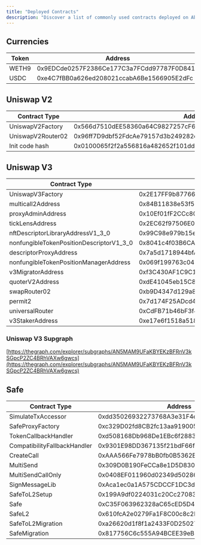 ```yaml
---
title: "Deployed Contracts"
description: "Discover a list of commonly used contracts deployed on Abstract Testnet."
---
```


## Currencies

| Token | Address                                    |
| ----- | ------------------------------------------ |
| WETH9 | 0x9EDCde0257F2386Ce177C3a7FCdd97787F0D841d |
| USDC  | 0xe4C7fBB0a626ed208021ccabA6Be1566905E2dFc |

## Uniswap V2

| Contract Type     | Address                                                            |
| ----------------- | ------------------------------------------------------------------ |
| UniswapV2Factory  | 0x566d7510dEE58360a64C9827257cF6D0Dc43985E                         |
| UniswapV2Router02 | 0x96ff7D9dbf52FdcAe79157d3b249282c7FABd409                         |
| Init code hash    | 0x0100065f2f2a556816a482652f101ddda2947216a5720dd91a79c61709cbf2b8 |

## Uniswap V3

| Contract Type                            | Address                                    |
| ---------------------------------------- | ------------------------------------------ |
| UniswapV3Factory                         | 0x2E17FF9b877661bDFEF8879a4B31665157a960F0 |
| multicall2Address                        | 0x84B11838e53f53DBc1fca7a6413cDd2c7Ab15DB8 |
| proxyAdminAddress                        | 0x10Ef01fF2CCc80BdDAF51dF91814e747ae61a5f1 |
| tickLensAddress                          | 0x2EC62f97506E0184C423B01c525ab36e1c61f78A |
| nftDescriptorLibraryAddressV1_3_0        | 0x99C98e979b15eD958d0dfb8F24D8EfFc2B41f9Fe |
| nonfungibleTokenPositionDescriptorV1_3_0 | 0x8041c4f03B6CA2EC7b795F33C10805ceb98733dB |
| descriptorProxyAddress                   | 0x7a5d1718944bfA246e42c8b95F0a88E37bAC5495 |
| nonfungibleTokenPositionManagerAddress   | 0x069f199763c045A294C7913E64bA80E5F362A5d7 |
| v3MigratorAddress                        | 0xf3C430AF1C9C18d414b5cf890BEc08789431b6Ed |
| quoterV2Address                          | 0xdE41045eb15C8352413199f35d6d1A32803DaaE2 |
| swapRouter02                             | 0xb9D4347d129a83cBC40499Cd4fF223dE172a70dF |
| permit2                                  | 0x7d174F25ADcd4157EcB5B3448fEC909AeCB70033 |
| universalRouter                          | 0xCdFB71b46bF3f44FC909B5B4Eaf4967EC3C5B4e5 |
| v3StakerAddress                          | 0xe17e6f1518a5185f646eB34Ac5A8055792bD3c9D |

### Uniswap V3 Supgraph
[https://thegraph.com/explorer/subgraphs/AN5MAM9UFaKBYEKzBFRnV3kSGpcP2ZC4BRhVAXw6gwcs](https://thegraph.com/explorer/subgraphs/AN5MAM9UFaKBYEKzBFRnV3kSGpcP2ZC4BRhVAXw6gwcs)

## Safe

| Contract Type                | Address                                    |
| ---------------------------- | ------------------------------------------ |
| SimulateTxAccessor           | 0xdd35026932273768A3e31F4efF7313B5B7A7199d |
| SafeProxyFactory             | 0xc329D02fd8CB2fc13aa919005aF46320794a8629 |
| TokenCallbackHandler         | 0xd508168Db968De1EBc6f288322e6C820137eeF79 |
| CompatibilityFallbackHandler | 0x9301E98DD367135f21bdF66f342A249c9D5F9069 |
| CreateCall                   | 0xAAA566Fe7978bB0fb0B5362B7ba23038f4428D8f |
| MultiSend                    | 0x309D0B190FeCCa8e1D5D8309a16F7e3CB133E885 |
| MultiSendCallOnly            | 0x0408EF011960d02349d50286D20531229BCef773 |
| SignMessageLib               | 0xAca1ec0a1A575CDCCF1DC3d5d296202Eb6061888 |
| SafeToL2Setup                | 0x199A9df0224031c20Cc27083A4164c9c8F1Bcb39 |
| Safe                         | 0xC35F063962328aC65cED5D4c3fC5dEf8dec68dFa |
| SafeL2                       | 0x610fcA2e0279Fa1F8C00c8c2F71dF522AD469380 |
| SafeToL2Migration            | 0xa26620d1f8f1a2433F0D25027F141aaCAFB3E590 |
| SafeMigration                | 0x817756C6c555A94BCEE39eB5a102AbC1678b09A7 |
